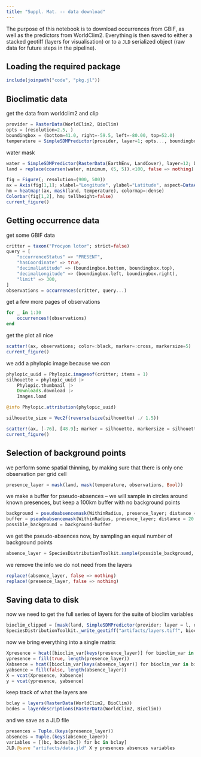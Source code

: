 ```yaml
---
title: "Suppl. Mat. -- data download"
---
```


The purpose of this notebook is to download occurrences from GBIF, as well as the predictors from WorldClim2. Everything is then saved to either a stacked geotiff (layers for visualisation) or to a `JLD` serialized object (raw data for future steps in the pipeline).

## Loading the required package

```julia
include(joinpath("code", "pkg.jl"))
```

## Bioclimatic data

get the data from worldclim2 and clip

```julia
provider = RasterData(WorldClim2, BioClim)
opts = (resolution=2.5, )
boundingbox = (bottom=41.0, right=-59.5, left=-80.00, top=52.0)
temperature = SimpleSDMPredictor(provider, layer=1; opts..., boundingbox...)
```

water mask

```julia
water = SimpleSDMPredictor(RasterData(EarthEnv, LandCover), layer=12; boundingbox...)
land = replace(coarsen(water, minimum, (5, 5)).<100, false => nothing)
```

```julia
fig = Figure(; resolution=(900, 500))
ax = Axis(fig[1,1]; xlabel="Longitude", ylabel="Latitude", aspect=DataAspect())
hm = heatmap!(ax, mask(land, temperature), colormap=:dense)
Colorbar(fig[1,2], hm; tellheight=false)
current_figure()
```

## Getting occurrence data

get some GBIF data

```julia
critter = taxon("Procyon lotor"; strict=false)
query = [
    "occurrenceStatus" => "PRESENT",
    "hasCoordinate" => true,
    "decimalLatitude" => (boundingbox.bottom, boundingbox.top),
    "decimalLongitude" => (boundingbox.left, boundingbox.right),
    "limit" => 300,
]
observations = occurrences(critter, query...)
```

get a few more pages of observations

```julia
for _ in 1:30
    occurrences!(observations)
end
```

get the plot all nice

```julia
scatter!(ax, observations; color=:black, marker=:cross, markersize=5)
current_figure()
```

we add a phylopic image because we *can*

```julia
phylopic_uuid = Phylopic.imagesof(critter; items = 1)
silhouette = phylopic_uuid |>
    Phylopic.thumbnail |>
    Downloads.download |>
    Images.load

@info Phylopic.attribution(phylopic_uuid)

silhouette_size = Vec2f(reverse(size(silhouette) ./ 1.5))

scatter!(ax, [-76], [48.9]; marker = silhouette, markersize = silhouette_size, color=:white)
current_figure()
```

## Selection of background points

we perform some spatial thinning, by making sure that there is only one observation per grid cell

```julia
presence_layer = mask(land, mask(temperature, observations, Bool))
```

we make a buffer for pseudo-absences -- we will sample in circles around known presences, but keep a 100km buffer with no background points

```julia
background = pseudoabsencemask(WithinRadius, presence_layer; distance = 200.0)
buffer = pseudoabsencemask(WithinRadius, presence_layer; distance = 20.0)
possible_background = background-buffer
```

we get the pseudo-absences now, by sampling an equal number of background points

```julia
absence_layer = SpeciesDistributionToolkit.sample(possible_background, round(Int, 0.4*sum(presence_layer)))
```

we remove the info we do not need from the layers

```julia
replace!(absence_layer, false => nothing)
replace!(presence_layer, false => nothing)
```

## Saving data to disk

now we need to get the full series of layers for the suite of bioclim variables

```julia
bioclim_clipped = [mask(land, SimpleSDMPredictor(provider; layer = l, opts..., boundingbox...)) for l in layers(provider)]
SpeciesDistributionToolkit._write_geotiff("artifacts/layers.tiff", bioclim_clipped)
```

now we bring everything into a single matrix

```julia
Xpresence = hcat([bioclim_var[keys(presence_layer)] for bioclim_var in bioclim_clipped]...)
ypresence = fill(true, length(presence_layer))
Xabsence = hcat([bioclim_var[keys(absence_layer)] for bioclim_var in bioclim_clipped]...)
yabsence = fill(false, length(absence_layer))
X = vcat(Xpresence, Xabsence)
y = vcat(ypresence, yabsence)
```

keep track of what the layers are 

```julia
bclay = layers(RasterData(WorldClim2, BioClim))
bcdes = layerdescriptions(RasterData(WorldClim2, BioClim))
```

and we save as a JLD file

```julia
presences = Tuple.(keys(presence_layer))
absences = Tuple.(keys(absence_layer))
variables = [(bc, bcdes[bc]) for bc in bclay]
JLD.@save "artifacts/data.jld" X y presences absences variables
```